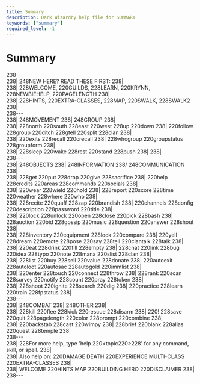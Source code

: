 ```yaml
---
title: Summary
description: Dark Wizardry help file for SUMMARY
keywords: ["summary"]
required_level: -1
---
```


# Summary

238---  
238| 248NEW HERE? READ THESE FIRST:                                                             238|  
238| 228WELCOME, 220GUILDS, 228LEARN, 220KRYNN, 228NEWBIEHELP, 220PAGELENGTH                                   238|  
238| 228HINTS, 220EXTRA-CLASSES, 228MAP, 220SWALK, 228SWALK2                                                238|  
238---  
238| 248MOVEMENT                          238| 248GROUP                                               238|  
238| 228north 220south 228east 220west 228up 220down     238| 220follow 228group 220ditch 228gtell 220split 228clan                 238|  
238| 220exits 228recall 220crecall              238| 228whogroup 220groupstatus 228groupform                      238|  
238| 228sleep 220wake 228rest 220stand 228push        238|                                                     238|  
238---  
238| 248OBJECTS                           238| 248INFORMATION 238/ 248COMMUNICATION                         238|  
238| 228get 220put 228drop 220give 228sacrifice       238| 220help 228credits 220areas 228commands 220socials                 238|  
238| 220wear 228wield 220hold                   238| 228report 220score 228time 220weather 228where 220who                 238|  
238| 228recite 220quaff 228zap 220brandish         238| 220channels 228config 220description 228password 220title          238|  
238| 220lock 228unlock 220open 228close 220pick 228bash  238| 228auction 220bid 228gossip 220music 228question 220answer 228shout      238|  
238| 228inventory 220equipment 228look 220compare  238| 220yell 228dream 220emote 228pose 220say 228tell 220clantalk 228talk        238|  
238| 220eat 228drink 220fill 228empty              238| 228chat 220link 228bug 220idea 228typo 220note 228mana 220slist 228clan        238|  
238| 228list 220buy 228sell 220value 228donate        238| 220autoexit 228autoloot 220autosac 228autogold 220immlist          238|  
238| 220enter 228touch 220connect 228throw         238| 228rank 220scan 228survey 220notify 228count 220pray 228token            238|  
238| 228shoot 220ignite 228search 220dig           238| 220practice 228learn 220train 228fpstatus                       238|  
238---  
238| 248COMBAT                            238| 248OTHER                                               238|  
238| 228kill 220flee 228kick 220rescue 228disarm      238| 220! 228save 220quit 228pagelength 220color 228prompt 220combine         238|  
238| 220backstab 228cast 220wimpy               238| 228brief 220blank 228alias 220quest 228temple                      238|  
238---  
238| 228For more help, type 'help 220\<topic220\>228' for any command, skill, or spell.                    238|  
238| Also help on: 220DAMAGE DEATH 220EXPERIENCE MULTI-CLASS 220EXTRA-CLASSES                         238|  
238|           WELCOME 220HINTS MAP 220BUILDING HERO 220DISCLAIMER                                    238|  
238---